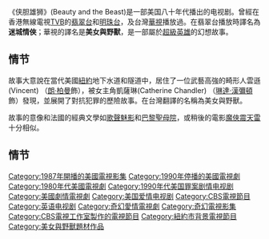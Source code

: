 {{noteTA
|G1=Show
|1=zh-tw: 文森; zh-hk: 雲遜;zh-cn: 文森特;
|2=zh-tw: 凱薩琳; zh-hk: 嘉芙蓮;zh-cn: 凯瑟琳;
}}
{{电视节目信息框
| show_name = 俠膽雄獅
| original_name = Beauty and the Beast
| image = 
| caption = 
| format = Drama, Romance
| runtime = approx. 52 minutes (per episode)
| creator = Ron Koslow
| starring = [[Linda_Hamilton|Linda Hamilton]], [[Ron_Perlman|Ron Perlman]], [[Roy_Dotrice|Roy Dotrice]], Jay Acovone
| writer = {{Plainlist|
*[[Alex_Gansa|Alex Gansa]]
*[[Howard_Gordon|Howard Gordon]]
*[[David_Peckinpah|David Peckinpah]]
*[[乔治·R·R·马丁|乔治·R·R·马丁]]
}}
| composer = {{Plainlist|
*[[Lee_Holdridge|Lee Holdridge]]<ref>{{cite web|url=http://www.leeholdridge.com|title=Lee Holdridge – Home|publisher=|accessdate=2020-12-17|archive-date=2020-09-29|archive-url=https://web.archive.org/web/20200929203556/http://www.leeholdridge.com/|dead-url=no}}</ref>
*[[Don_Davis_(composer)|Don Davis]]
*[[William_Ross_(composer)|William Ross]]
}}
| country = {{USA}}
| language = [[英语|英语]]
| network = [[CBS_(電視網)|哥伦比亚广播公司]]
| first_run = {{USA}}
| first_aired = {{Start date|1987|9|25}}
| last_aired = {{End date|1990|8|4}}
| num_seasons = 3
| num_episodes = 56
| related = [[侠胆雄狮_(2012年电视剧)|侠胆雄狮 (2012年电视剧)]]
| 港澳名稱 = 迷城情俠
| 台灣名稱 = 美女與野獸
}}

《侠胆雄狮》(Beauty and the Beast)是一部美国八十年代播出的电视剧。曾經在香港無線電視[[電視廣播有限公司|TVB]]的[[翡翠台|翡翠台]]和[[明珠台|明珠台]]，及台灣[[華視主頻|華視]]播放過。在翡翠台播放時譯名為'''迷城情俠'''；華視的譯名是'''美女與野獸'''，是一部屬於[[超級英雄|超級英雄]]的幻想故事。

==情节==
故事大意說在當代美國[[紐約|紐約]]地下水道和隧道中，居住了一位武藝高強的畸形人雲遜(Vincent) （[[朗·柏曼|朗·柏曼]]飾），被女主角凱薩琳(Catherine Chandler) （[[琳達·漢彌頓|琳達·漢彌頓]]飾）發現，並展開了對抗犯罪的歷險故事。在台灣翻譯的名稱為美女與野獸。

故事的意像和法國的經典文學如[[歌聲魅影|歌聲魅影]]和[[巴黎聖母院|巴黎聖母院]]，或稍後的電影[[魔俠震天雷|魔俠震天雷]]十分相似。

==情节==
{{reflist}}
{{TV-stub}}
{{DEFAULTSORT:Beauty And The Beast (Tv Series)}}
[[Category:1987年開播的美國電視影集|Category:1987年開播的美國電視影集]]
[[Category:1990年停播的美國電視劇|Category:1990年停播的美國電視劇]]
[[Category:1980年代美國電視劇|Category:1980年代美國電視劇]]
[[Category:1990年代美国罪案剧情电视剧|Category:1990年代美国罪案剧情电视剧]]
[[Category:美國劇情電視劇|Category:美國劇情電視劇]]
[[Category:美国爱情电视剧|Category:美国爱情电视剧]]
[[Category:CBS電視節目|Category:CBS電視節目]]
[[Category:英语电视剧|Category:英语电视剧]]
[[Category:奇幻愛情電視劇|Category:奇幻愛情電視劇]]
[[Category:奇幻電視影集|Category:奇幻電視影集]]
[[Category:CBS電視工作室製作的電視節目|Category:CBS電視工作室製作的電視節目]]
[[Category:紐約市背景電視節目|Category:紐約市背景電視節目]]
[[Category:美女與野獸題材作品|Category:美女與野獸題材作品]]